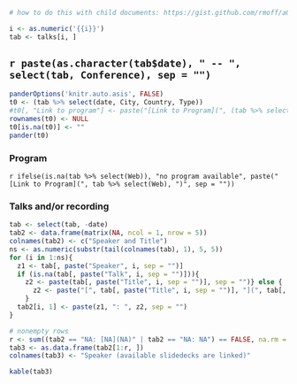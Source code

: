 ```r
# how to do this with child documents: https://gist.github.com/rmoff/a043676a2f084b81a434

i <- as.numeric('{{i}}')
tab <- talks[i, ]
```

## `r paste(as.character(tab$date), " -- ", select(tab, Conference), sep = "")` {.tabset .tabset-fade .tabset-pills .unnumbered}

```r
panderOptions('knitr.auto.asis', FALSE)
t0 <- (tab %>% select(date, City, Country, Type))
#t0[, "Link to program"] <- paste("[Link to Program](", (tab %>% select(Web)), ")", sep = "")
rownames(t0) <- NULL
t0[is.na(t0)] <- ""
pander(t0)
```

### Program {.unnumbered}

`r ifelse(is.na(tab %>% select(Web)), "no program available", paste("[Link to Program](", tab %>% select(Web), ")", sep = ""))`

### Talks and/or recording {.unnumbered}

```r
tab <- select(tab, -date)
tab2 <- data.frame(matrix(NA, ncol = 1, nrow = 5))
colnames(tab2) <- c("Speaker and Title")
ns <- as.numeric(substr(tail(colnames(tab), 1), 5, 5))
for (i in 1:ns){
  z1 <- tab[, paste("Speaker", i, sep = "")]
  if (is.na(tab[, paste("Talk", i, sep = "")])){
    z2 <- paste(tab[, paste("Title", i, sep = "")], sep = "")} else {
      z2 <- paste("[", tab[, paste("Title", i, sep = "")], "](", tab[, paste("Talk", i, sep = "")], ")", sep = "")
    }
  tab2[i, 1] <- paste(z1, ": ", z2, sep = "")
}

# nonempty rows
r <- sum((tab2 == "NA: [NA](NA)" | tab2 == "NA: NA") == FALSE, na.rm = TRUE)  
tab3 <- as.data.frame(tab2[1:r, ])
colnames(tab3) <- "Speaker (available slidedecks are linked)"
```

```r
kable(tab3)
```
